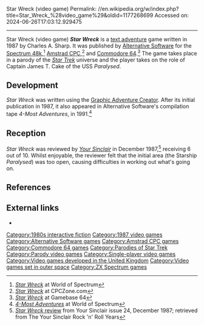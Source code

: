 Star Wreck (video game)
Permalink: //en.wikipedia.org/w/index.php?title=Star_Wreck_%28video_game%29&oldid=1177268699
Accessed on: 2024-06-26T17:03:12.929475



------
Star Wreck (video game)
{{about|the computer game||Star Wreck (disambiguation)}}
{{Infobox video game
|title  = Star Wreck
|image  = 
|designer = Charles A. Sharp
|publisher = Alternative Software
|released = 1987
|genre = [[Interactive fiction]]
|modes = [[Single-player]]
|platforms = [[ZX Spectrum]], [[Amstrad CPC]], [[Commodore 64]]
}}
'''''Star Wreck''''' is a [[text adventure]] game written in 1987 by Charles A. Sharp. It was published by [[Alternative Software]] for the [[ZX Spectrum|Spectrum 48k]],<ref>[http://www.worldofspectrum.org/infoseekid.cgi?id=0007037 ''Star Wreck''] at World of Spectrum</ref> [[Amstrad CPC]],<ref>[http://www.cpczone.net/index.php?game=3014 ''Star Wreck''] {{Webarchive|url=https://web.archive.org/web/20070927002113/http://www.cpczone.net/index.php?game=3014 |date=2007-09-27 }} at CPCZone.com</ref> and [[Commodore 64]].<ref>[http://www.gamebase64.com/game.php?id=7353&d=45 ''Star Wreck''] at Gamebase 64</ref> The game takes place in a parody of the ''[[Star Trek]]'' universe and the player takes on the role of Captain James T. Cake of the USS ''Paralysed''.
<!-- Deleted image removed: [[Image:Star-wreck-2.png|left|thumb]] -->

==Development==
''Star Wreck'' was written using the [[Graphic Adventure Creator]]. After its initial publication in 1987, it also appeared in Alternative Software's compilation tape ''4-Most Adventures'', in 1991.<ref>[http://www.worldofspectrum.org/infoseekid.cgi?id=0011180 ''4-Most Adventures''] at World of Spectrum</ref>

==Reception==
''Star Wreck'' was reviewed by ''[[Your Sinclair]]'' in December 1987,<ref>[http://www.ysrnry.co.uk/articles/starwreck.htm ''Star Wreck'' review] {{Webarchive|url=https://web.archive.org/web/20060528140826/http://ysrnry.co.uk/articles/starwreck.htm# |date=2006-05-28 }} from Your Sinclair issue 24, December 1987; retrieved from The Your Sinclair Rock 'n' Roll Years</ref> receiving 6 out of 10. Whilst enjoyable, the reviewer felt that the initial area (the Starship ''Paralysed'') was too open, causing difficulties in working out what's going on.

==References==
{{reflist}}

== External links ==
* {{IFDB|id=xms8dcmxc62u5299|title=Star Wreck}}

[[Category:1980s interactive fiction]]
[[Category:1987 video games]]
[[Category:Alternative Software games]]
[[Category:Amstrad CPC games]]
[[Category:Commodore 64 games]]
[[Category:Parodies of Star Trek]]
[[Category:Parody video games]]
[[Category:Single-player video games]]
[[Category:Video games developed in the United Kingdom]]
[[Category:Video games set in outer space]]
[[Category:ZX Spectrum games]]{{Adventure-videogame-stub|brosla=large}}